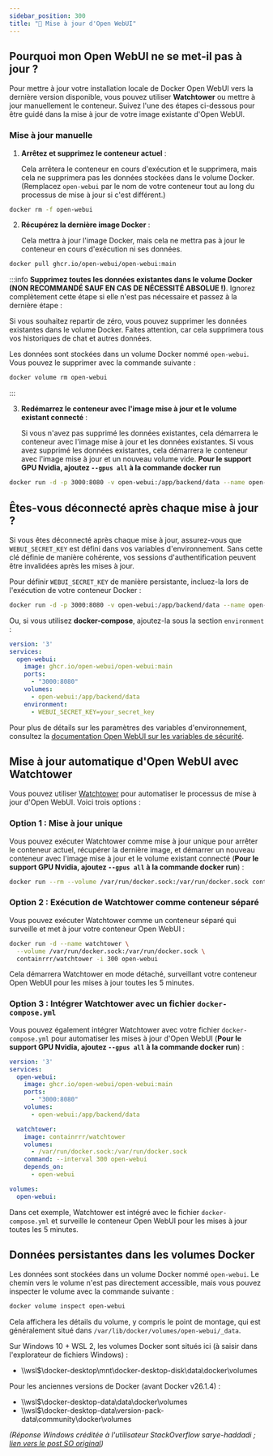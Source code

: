 ```yaml
---
sidebar_position: 300 
title: "🔄 Mise à jour d'Open WebUI"
---
```




## Pourquoi mon Open WebUI ne se met-il pas à jour ?

Pour mettre à jour votre installation locale de Docker Open WebUI vers la dernière version disponible, vous pouvez utiliser **Watchtower** ou mettre à jour manuellement le conteneur. Suivez l'une des étapes ci-dessous pour être guidé dans la mise à jour de votre image existante d'Open WebUI.

### Mise à jour manuelle

1. **Arrêtez et supprimez le conteneur actuel** :

   Cela arrêtera le conteneur en cours d'exécution et le supprimera, mais cela ne supprimera pas les données stockées dans le volume Docker. (Remplacez `open-webui` par le nom de votre conteneur tout au long du processus de mise à jour si c'est différent.)

```bash
docker rm -f open-webui
```

2. **Récupérez la dernière image Docker** :

   Cela mettra à jour l'image Docker, mais cela ne mettra pas à jour le conteneur en cours d'exécution ni ses données.

```bash
docker pull ghcr.io/open-webui/open-webui:main
```


:::info
**Supprimez toutes les données existantes dans le volume Docker (NON RECOMMANDÉ SAUF EN CAS DE NÉCESSITÉ ABSOLUE !)**. Ignorez complètement cette étape si elle n'est pas nécessaire et passez à la dernière étape :

   Si vous souhaitez repartir de zéro, vous pouvez supprimer les données existantes dans le volume Docker. Faites attention, car cela supprimera tous vos historiques de chat et autres données.

   Les données sont stockées dans un volume Docker nommé `open-webui`. Vous pouvez le supprimer avec la commande suivante :

```bash
docker volume rm open-webui
```
:::

3. **Redémarrez le conteneur avec l'image mise à jour et le volume existant connecté** :

   Si vous n'avez pas supprimé les données existantes, cela démarrera le conteneur avec l'image mise à jour et les données existantes. Si vous avez supprimé les données existantes, cela démarrera le conteneur avec l'image mise à jour et un nouveau volume vide. **Pour le support GPU Nvidia, ajoutez `--gpus all` à la commande docker run**

```bash
docker run -d -p 3000:8080 -v open-webui:/app/backend/data --name open-webui ghcr.io/open-webui/open-webui:main
```

## Êtes-vous déconnecté après chaque mise à jour ?
Si vous êtes déconnecté après chaque mise à jour, assurez-vous que `WEBUI_SECRET_KEY` est défini dans vos variables d'environnement. Sans cette clé définie de manière cohérente, vos sessions d'authentification peuvent être invalidées après les mises à jour.

Pour définir `WEBUI_SECRET_KEY` de manière persistante, incluez-la lors de l'exécution de votre conteneur Docker :

```bash
docker run -d -p 3000:8080 -v open-webui:/app/backend/data --name open-webui -e WEBUI_SECRET_KEY=your_secret_key ghcr.io/open-webui/open-webui:main
```

Ou, si vous utilisez **docker-compose**, ajoutez-la sous la section `environment` :

```yml
version: '3'
services:
  open-webui:
    image: ghcr.io/open-webui/open-webui:main
    ports:
      - "3000:8080"
    volumes:
      - open-webui:/app/backend/data
    environment:
      - WEBUI_SECRET_KEY=your_secret_key
```

Pour plus de détails sur les paramètres des variables d'environnement, consultez la [documentation Open WebUI sur les variables de sécurité](https://docs.openwebui.com/getting-started/env-configuration#security-variables).

## Mise à jour automatique d'Open WebUI avec Watchtower

Vous pouvez utiliser [Watchtower](https://containrrr.dev/watchtower/) pour automatiser le processus de mise à jour d'Open WebUI. Voici trois options :

### Option 1 : Mise à jour unique

Vous pouvez exécuter Watchtower comme mise à jour unique pour arrêter le conteneur actuel, récupérer la dernière image, et démarrer un nouveau conteneur avec l'image mise à jour et le volume existant connecté (**Pour le support GPU Nvidia, ajoutez `--gpus all` à la commande docker run**) :

```bash
docker run --rm --volume /var/run/docker.sock:/var/run/docker.sock containrrr/watchtower --run-once open-webui
```

### Option 2 : Exécution de Watchtower comme conteneur séparé

Vous pouvez exécuter Watchtower comme un conteneur séparé qui surveille et met à jour votre conteneur Open WebUI :

```bash
docker run -d --name watchtower \
  --volume /var/run/docker.sock:/var/run/docker.sock \
  containrrr/watchtower -i 300 open-webui
```

Cela démarrera Watchtower en mode détaché, surveillant votre conteneur Open WebUI pour les mises à jour toutes les 5 minutes.

### Option 3 : Intégrer Watchtower avec un fichier `docker-compose.yml`

Vous pouvez également intégrer Watchtower avec votre fichier `docker-compose.yml` pour automatiser les mises à jour d'Open WebUI (**Pour le support GPU Nvidia, ajoutez `--gpus all` à la commande docker run**) :

```yml
version: '3'
services:
  open-webui:
    image: ghcr.io/open-webui/open-webui:main
    ports:
      - "3000:8080"
    volumes:
      - open-webui:/app/backend/data

  watchtower:
    image: containrrr/watchtower
    volumes:
      - /var/run/docker.sock:/var/run/docker.sock
    command: --interval 300 open-webui
    depends_on:
      - open-webui

volumes:
  open-webui:
```

Dans cet exemple, Watchtower est intégré avec le fichier `docker-compose.yml` et surveille le conteneur Open WebUI pour les mises à jour toutes les 5 minutes.

## Données persistantes dans les volumes Docker

Les données sont stockées dans un volume Docker nommé `open-webui`. Le chemin vers le volume n'est pas directement accessible, mais vous pouvez inspecter le volume avec la commande suivante :

```bash
docker volume inspect open-webui
```

Cela affichera les détails du volume, y compris le point de montage, qui est généralement situé dans `/var/lib/docker/volumes/open-webui/_data`.  

Sur Windows 10 + WSL 2, les volumes Docker sont situés ici (à saisir dans l'explorateur de fichiers Windows) :
- \\\wsl$\docker-desktop\mnt\docker-desktop-disk\data\docker\volumes

Pour les anciennes versions de Docker (avant Docker v26.1.4) :
- \\\wsl$\docker-desktop-data\data\docker\volumes
- \\\wsl$\docker-desktop-data\version-pack-data\community\docker\volumes

_(Réponse Windows créditée à l'utilisateur StackOverflow sarye-haddadi ; [lien vers le post SO original](https://stackoverflow.com/questions/43181654/locating-data-volumes-in-docker-desktop-windows))_
